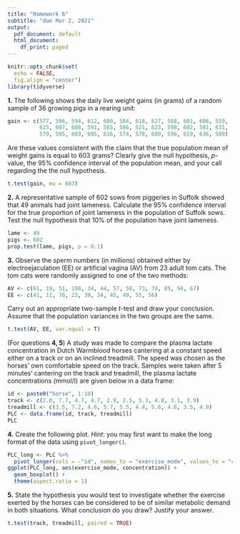 ```yaml
---
title: "Homework 6"
subtitle: "due Mar 2, 2021"
output:
  pdf_document: default
  html_document:
    df_print: paged
---
```


```r
knitr::opts_chunk$set(
  echo = FALSE,
  fig.align = "center")
library(tidyverse)
```

\bigskip

**1.** The following shows the daily live weight gains (in grams) of a random sample of 36 growing pigs in a rearing unit:

```r
gain <- c(577, 596, 594, 612, 600, 584, 618, 627, 588, 601, 606, 559,
          615, 607, 608, 591, 565, 586, 621, 623, 598, 602, 581, 631, 
          570, 595, 603, 605, 616, 574, 578, 600, 596, 619, 636, 589)
```

Are these values consistent with the claim that the true population mean of weight gains is equal to $603$ grams? Clearly give the null hypothesis, $p$-value, the 95\% confidence interval of the population mean, and your call regarding the the null hypothesis.

```r
t.test(gain, mu = 603)
```

**2.** A representative sample of 602 sows from piggeries in Suffolk showed that 49 animals had joint lameness. Calculate the 95% confidence interval for the true proportion of joint lameness in the population of Suffolk sows. Test the null hypothesis that 10% of the population have joint lameness.

```r
lame <- 49
pigs <- 602
prop.test(lame, pigs, p = 0.1)
```

**3.** Observe the sperm numbers (in millions) obtained either by electroejaculation (EE) or artificial vagina (AV) from 23 adult tom cats. The tom cats were randomly assigned to one of the two methods:

```r
AV <- c(61, 19, 51, 108, 34, 44, 57, 58, 73, 74, 85, 94, 67)
EE <- c(41, 11, 76, 23, 39, 34, 45, 49, 55, 56)
```

Carry out an appropriate two-sample $t$-test and draw your conclusion. Assume that the population variances in the two groups are the same.

```r
t.test(AV, EE, var.equal = T)
```

(For questions **4, 5**) A study was made to compare the plasma lactate concentration in Dutch Warmblood horses cantering at a constant speed either on a track or on an inclined treadmill. The speed was chosen as the horses' own comfortable speed on the track. Samples were taken after 5 minutes' cantering on the track and treadmill, the plasma lactate concentrations (mmol/l) are given below in a data frame:

```r
id <- paste0("horse", 1:10)
track <- c(2.0, 7.7, 4.7, 4.7, 2.9, 2.5, 5.3, 4.8, 3.1, 3.9)
treadmill <- c(3.5, 7.2, 4.6, 5.7, 5.5, 4.4, 5.6, 4.6, 3.5, 4.9)
PLC <- data.frame(id, track, treadmill)
PLC
```

**4.** Create the following plot. _Hint_: you may first want to make the long format of the data using `pivot_longer()`.

```r
PLC_long <- PLC %>%
  pivot_longer(cols = -"id", names_to = "exercise_mode", values_to = "concentration") 
ggplot(PLC_long, aes(exercise_mode, concentration)) +
  geom_boxplot() +
  theme(aspect.ratio = 1)
```

**5.** State the hypothesis you would test to investigate whether the exercise exerted by the horses can be considered to be of similar metabolic demand in both situations. What conclusion do you draw? Justify your answer.

```r
t.test(track, treadmill, paired = TRUE)
```




